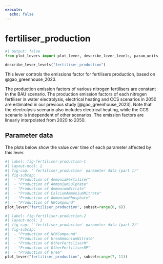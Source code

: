 ```yaml
---
execute:
  echo: false
---
```


# fertiliser_production {#sec-fertiliser-production}

```python
#| output: false
from plot_levers import plot_lever, describe_lever_levels, param_units
```

```python
describe_lever_levels("fertiliser_production")
```

This lever controls the emissions factor for fertilisers production, based on @gao_greenhouse_2023.

The production emission factors of various nitrogen fertilisers are constant in the BAU scenario. The production emission factors of each nitrogen fertiliser in water electrolysis, electrical heating and CCS scenarios in 2050 are estimated in our previous study [@gao_greenhouse_2023]. Note that the electrolysis scenario also includes electrical heating, while the CCS scenario is independent of other scenarios. The emission factors are linearly interpolated from 2020 to 2050.

## Parameter data

The plots below show the value over time of each parameter affected by this lever.

```python
#| label: fig-fertiliser-production-1
#| layout-ncol: 2
#| fig-cap: "`fertiliser_production` parameter data (part 1)"
#| fig-subcap:
#|  - "Production of AmmoniaFertiliser"
#|  - "Production of AmmoniumSulphate"
#|  - "Production of AmmoniumNitrate"
#|  - "Production of CalciumAmmoniumNitrate"
#|  - "Production of AmmoniumPhosphate"
#|  - "Production of NKCompound"
plot_lever("fertiliser_production", subset=range(0, 6))
```

```python
#| label: fig-fertiliser-production-2
#| layout-ncol: 2
#| fig-cap: "`fertiliser_production` parameter data (part 2)"
#| fig-subcap:
#|  - "Production of NPKCompound"
#|  - "Production of UreaAmmoniumNitrate"
#|  - "Production of OtherFertiliserN"
#|  - "Production of OtherFertiliserNP"
#|  - "Production of Urea"
plot_lever("fertiliser_production", subset=range(7, 11))
```
